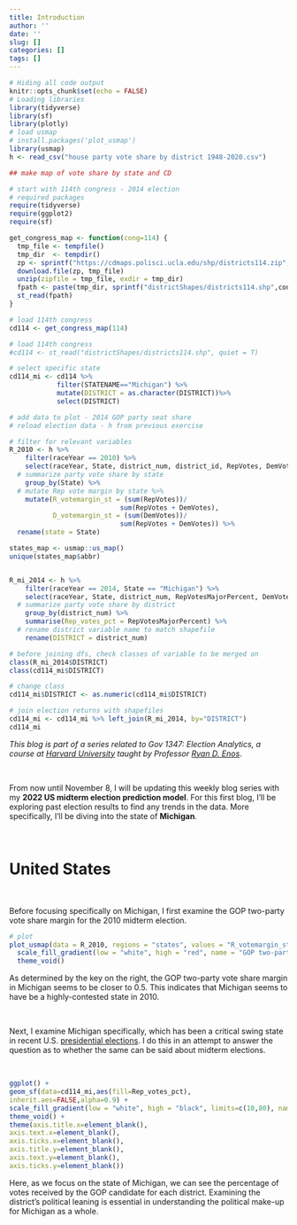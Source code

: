 ```yaml
---
title: Introduction
author: ''
date: ''
slug: []
categories: []
tags: []
---
```

```r
# Hiding all code output
knitr::opts_chunk$set(echo = FALSE)
# Loading libraries
library(tidyverse)
library(sf)
library(plotly)
# load usmap
# install.packages('plot_usmap')
library(usmap)
h <- read_csv("house party vote share by district 1948-2020.csv")

## make map of vote share by state and CD

# start with 114th congress - 2014 election
# required packages 
require(tidyverse)
require(ggplot2)
require(sf)

get_congress_map <- function(cong=114) {
  tmp_file <- tempfile()
  tmp_dir  <- tempdir()
  zp <- sprintf("https://cdmaps.polisci.ucla.edu/shp/districts114.zip",cong)
  download.file(zp, tmp_file)
  unzip(zipfile = tmp_file, exdir = tmp_dir)
  fpath <- paste(tmp_dir, sprintf("districtShapes/districts114.shp",cong), sep = "/")
  st_read(fpath)
}

# load 114th congress
cd114 <- get_congress_map(114)

# load 114th congress
#cd114 <- st_read("districtShapes/districts114.shp", quiet = T)

# select specific state 
cd114_mi <- cd114 %>% 
            filter(STATENAME=="Michigan") %>%
            mutate(DISTRICT = as.character(DISTRICT))%>%
            select(DISTRICT)

# add data to plot - 2014 GOP party seat share
# reload election data - h from previous exercise

# filter for relevant variables
R_2010 <- h %>%
    filter(raceYear == 2010) %>%
    select(raceYear, State, district_num, district_id, RepVotes, DemVotes) %>%
  # summarize party vote share by state
    group_by(State) %>%
  # mutate Rep vote margin by state %>%
    mutate(R_votemargin_st = (sum(RepVotes))/
                            sum(RepVotes + DemVotes),
           D_votemargin_st = (sum(DemVotes))/
                            sum(RepVotes + DemVotes)) %>%
  rename(state = State)

states_map <- usmap::us_map()
unique(states_map$abbr)


R_mi_2014 <- h %>%
    filter(raceYear == 2014, State == "Michigan") %>%
    select(raceYear, State, district_num, RepVotesMajorPercent, DemVotesMajorPercent) %>%
  # summarize party vote share by district
    group_by(district_num) %>%
    summarise(Rep_votes_pct = RepVotesMajorPercent) %>%
  # rename district variable name to match shapefile
    rename(DISTRICT = district_num)

# before joining dfs, check classes of variable to be merged on
class(R_mi_2014$DISTRICT)
class(cd114_mi$DISTRICT)

# change class
cd114_mi$DISTRICT <- as.numeric(cd114_mi$DISTRICT)

# join election returns with shapefiles
cd114_mi <- cd114_mi %>% left_join(R_mi_2014, by="DISTRICT")
cd114_mi
```

*This blog is part of a series related to Gov 1347: Election Analytics, a course at [Harvard University](https://www.harvard.edu/) taught by Professor [Ryan D. Enos](http://ryandenos.com/)*.

<br>

From now until November 8, I will be updating this weekly blog series with my **2022 US midterm election prediction model**. For this first blog, I'll be exploring past election results to find any trends in the data. More specifically, I'll be diving into the state of **Michigan**.

<br>

# United States

<br>

Before focusing specifically on Michigan, I first examine the GOP two-party vote share margin for the 2010 midterm election.


```r
# plot
plot_usmap(data = R_2010, regions = "states", values = "R_votemargin_st", labels = TRUE) + 
  scale_fill_gradient(low = "white", high = "red", name = "GOP two-party vote share margin") +
  theme_void()
```
As determined by the key on the right, the GOP two-party vote share margin in Michigan seems to be closer to 0.5. This indicates that Michigan seems to have be a highly-contested state in 2010.

<br>

Next, I examine Michigan specifically, which has been a critical swing state in recent U.S. [presidential elections](https://www.270towin.com/states/Michigan). I do this in an attempt to answer the question as to whether the same can be said about midterm elections.  

<br>

```r
ggplot() +
geom_sf(data=cd114_mi,aes(fill=Rep_votes_pct),
inherit.aes=FALSE,alpha=0.9) +
scale_fill_gradient(low = "white", high = "black", limits=c(10,80), name = "Percentage of votes received by the GOP candidate") +
theme_void() +
theme(axis.title.x=element_blank(),
axis.text.x=element_blank(),
axis.ticks.x=element_blank(),
axis.title.y=element_blank(),
axis.text.y=element_blank(),
axis.ticks.y=element_blank())
``` 

Here, as we focus on the state of Michigan, we can see the percentage of votes received by the GOP candidate for each district. Examining the district's political leaning is essential in understanding the political make-up for Michigan as a whole.
